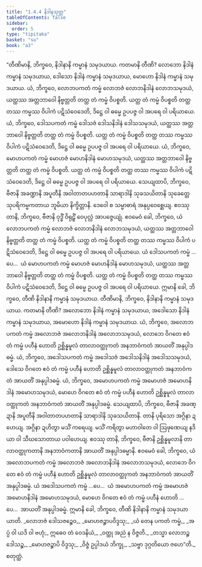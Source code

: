 ```yaml
---
title: "1.4.4 နိဒါနသုတ္တ"
tableOfContents: false
sidebar:
  order: 5
type: "tipitaka"
basket: "su"
book: "a3"
---
```



<DynamicBreadcrumb />

<Division number="34" book="a3">

<Paragraph number="184" book="a3">
“တီဏိမာနိ, ဘိက္ခဝေ, နိဒါနာနိ ကမ္မာနံ သမုဒယာယ. ကတမာနိ တီဏိ? လောဘော နိဒါနံ ကမ္မာနံ သမုဒယာယ, ဒေါသော နိဒါနံ ကမ္မာနံ သမုဒယာယ, မောဟော နိဒါနံ ကမ္မာနံ သမုဒယာယ.
</Paragraph>

<Paragraph number="185" book="a3">
ယံ, ဘိက္ခဝေ, လောဘပကတံ ကမ္မံ လောဘဇံ လောဘနိဒါနံ လောဘသမုဒယံ, ယတ္ထဿ အတ္တဘာဝေါ နိဗ္ဗတ္တတိ တတ္ထ တံ ကမ္မံ ဝိပစ္စတိ. ယတ္ထ တံ ကမ္မံ ဝိပစ္စတိ တတ္ထ တဿ ကမ္မဿ ဝိပါကံ ပဋိသံဝေဒေတိ, ဒိဋ္ဌေ ဝါ ဓမ္မေ ဥပပဇ္ဇ ဝါ အပရေ ဝါ ပရိယာယေ.
</Paragraph>

<Paragraph number="186" book="a3">
ယံ, ဘိက္ခဝေ, ဒေါသပကတံ ကမ္မံ ဒေါသဇံ ဒေါသနိဒါနံ ဒေါသသမုဒယံ, ယတ္ထဿ အတ္တဘာဝေါ နိဗ္ဗတ္တတိ တတ္ထ တံ ကမ္မံ ဝိပစ္စတိ. ယတ္ထ တံ ကမ္မံ ဝိပစ္စတိ တတ္ထ တဿ ကမ္မဿ ဝိပါကံ ပဋိသံဝေဒေတိ, ဒိဋ္ဌေ ဝါ ဓမ္မေ ဥပပဇ္ဇ ဝါ အပရေ ဝါ ပရိယာယေ.
</Paragraph>

<Paragraph number="187" book="a3">
ယံ, ဘိက္ခဝေ, မောဟပကတံ ကမ္မံ မောဟဇံ မောဟနိဒါနံ မောဟသမုဒယံ, ယတ္ထဿ အတ္တဘာဝေါ နိဗ္ဗတ္တတိ တတ္ထ တံ ကမ္မံ ဝိပစ္စတိ. ယတ္ထ တံ ကမ္မံ ဝိပစ္စတိ တတ္ထ တဿ ကမ္မဿ ဝိပါကံ ပဋိသံဝေဒေတိ, ဒိဋ္ဌေ ဝါ ဓမ္မေ ဥပပဇ္ဇ ဝါ အပရေ ဝါ ပရိယာယေ.
</Paragraph>

<Paragraph number="188" book="a3">
သေယျထာပိ, ဘိက္ခဝေ, ဗီဇာနိ အခဏ္ဍာနိ အပူတီနိ အဝါတာတပဟတာနိ သာရာဒါနိ သုခသယိတာနိ သုခေတ္တေ သုပရိကမ္မကတာယ ဘူမိယာ နိက္ခိတ္တာနိ. ဒေဝေါ စ သမ္မာဓာရံ အနုပ္ပဝေစ္ဆေယျ. ဧဝဿု တာနိ, ဘိက္ခဝေ, ဗီဇာနိ ဝုဒ္ဓိံ ဝိရုဠှိံ ဝေပုလ္လံ အာပဇ္ဇေယျုံ. ဧဝမေဝံ ခေါ, ဘိက္ခဝေ, ယံ လောဘပကတံ ကမ္မံ လောဘဇံ လောဘနိဒါနံ လောဘသမုဒယံ, ယတ္ထဿ အတ္တဘာဝေါ နိဗ္ဗတ္တတိ တတ္ထ တံ ကမ္မံ ဝိပစ္စတိ. ယတ္ထ တံ ကမ္မံ ဝိပစ္စတိ တတ္ထ တဿ ကမ္မဿ ဝိပါကံ ပဋိသံဝေဒေတိ, ဒိဋ္ဌေ ဝါ ဓမ္မေ ဥပပဇ္ဇ ဝါ အပရေ ဝါ ပရိယာယေ.
</Paragraph>

<Paragraph number="189" book="a3">
ယံ ဒေါသပကတံ ကမ္မံ …ပေ…  ယံ မောဟပကတံ ကမ္မံ မောဟဇံ မောဟနိဒါနံ မောဟသမုဒယံ, ယတ္ထဿ အတ္တဘာဝေါ နိဗ္ဗတ္တတိ တတ္ထ တံ ကမ္မံ ဝိပစ္စတိ. ယတ္ထ တံ ကမ္မံ ဝိပစ္စတိ တတ္ထ တဿ ကမ္မဿ ဝိပါကံ ပဋိသံဝေဒေတိ, ဒိဋ္ဌေ ဝါ ဓမ္မေ ဥပပဇ္ဇ ဝါ အပရေ ဝါ ပရိယာယေ. ဣမာနိ ခေါ, ဘိက္ခဝေ, တီဏိ နိဒါနာနိ ကမ္မာနံ သမုဒယာယ.
</Paragraph>

<Paragraph number="190" book="a3">
တီဏိမာနိ, ဘိက္ခဝေ, နိဒါနာနိ ကမ္မာနံ သမုဒယာယ. ကတမာနိ တီဏိ? အလောဘော နိဒါနံ ကမ္မာနံ သမုဒယာယ, အဒေါသော နိဒါနံ ကမ္မာနံ သမုဒယာယ, အမောဟော နိဒါနံ ကမ္မာနံ သမုဒယာယ.
</Paragraph>

<Paragraph number="191" book="a3">
ယံ, ဘိက္ခဝေ, အလောဘပကတံ ကမ္မံ အလောဘဇံ အလောဘနိဒါနံ အလောဘသမုဒယံ, လောဘေ ဝိဂတေ ဧဝံ တံ ကမ္မံ ပဟီနံ ဟောတိ ဥစ္ဆိန္နမူလံ တာလာဝတ္ထုကတံ အနဘာဝံကတံ အာယတိံ အနုပ္ပါဒဓမ္မံ.
</Paragraph>

<Paragraph number="192" book="a3">
ယံ, ဘိက္ခဝေ, အဒေါသပကတံ ကမ္မံ အဒေါသဇံ အဒေါသနိဒါနံ အဒေါသသမုဒယံ, ဒေါသေ ဝိဂတေ ဧဝံ တံ ကမ္မံ ပဟီနံ ဟောတိ ဥစ္ဆိန္နမူလံ တာလာဝတ္ထုကတံ အနဘာဝံကတံ အာယတိံ အနုပ္ပါဒဓမ္မံ.
</Paragraph>

<Paragraph number="193" book="a3">
ယံ, ဘိက္ခဝေ, အမောဟပကတံ ကမ္မံ အမောဟဇံ အမောဟနိဒါနံ အမောဟသမုဒယံ, မောဟေ ဝိဂတေ ဧဝံ တံ ကမ္မံ ပဟီနံ ဟောတိ ဥစ္ဆိန္နမူလံ တာလာဝတ္ထုကတံ အနဘာဝံကတံ အာယတိံ အနုပ္ပါဒဓမ္မံ.
</Paragraph>

<Paragraph number="194" book="a3">
သေယျထာပိ, ဘိက္ခဝေ, ဗီဇာနိ အခဏ္ဍာနိ အပူတီနိ အဝါတာတပဟတာနိ သာရာဒါနိ သုခသယိတာနိ. တာနိ ပုရိသော အဂ္ဂိနာ ဍဟေယျ. အဂ္ဂိနာ ဍဟိတွာ မသိံ ကရေယျ. မသိံ ကရိတွာ မဟာဝါတေ ဝါ ဩဖုဏေယျ နဒိယာ ဝါ သီဃသောတာယ ပဝါဟေယျ. ဧဝဿု တာနိ, ဘိက္ခဝေ, ဗီဇာနိ ဥစ္ဆိန္နမူလာနိ တာလာဝတ္ထုကတာနိ အနဘာဝံကတာနိ အာယတိံ အနုပ္ပါဒဓမ္မာနိ. ဧဝမေဝံ ခေါ, ဘိက္ခဝေ, ယံ အလောဘပကတံ ကမ္မံ အလောဘဇံ အလောဘနိဒါနံ အလောဘသမုဒယံ, လောဘေ ဝိဂတေ ဧဝံ တံ ကမ္မံ ပဟီနံ ဟောတိ ဥစ္ဆိန္နမူလံ တာလာဝတ္ထုကတံ အနဘာဝံကတံ အာယတိံ အနုပ္ပါဒဓမ္မံ.
</Paragraph>

<Paragraph number="195" book="a3">
ယံ အဒေါသပကတံ ကမ္မံ …ပေ…  ယံ အမောဟပကတံ ကမ္မံ အမောဟဇံ အမောဟနိဒါနံ အမောဟသမုဒယံ, မောဟေ ဝိဂတေ ဧဝံ တံ ကမ္မံ ပဟီနံ ဟောတိ …ပေ…  အာယတိံ အနုပ္ပါဒဓမ္မံ. ဣမာနိ ခေါ, ဘိက္ခဝေ, တီဏိ နိဒါနာနိ ကမ္မာနံ သမုဒယာယာတိ.
</Paragraph>

<Paragraph number="196" type="verses" book="a3">
_လောဘဇံ ဒေါသဇဉ္စေဝ,_  
_မောဟဇဉ္စာပဝိဒ္ဒသု;_  
_ယံ တေန ပကတံ ကမ္မံ,_  
_အပ္ပံ ဝါ ယဒိ ဝါ ဗဟုံ;_  
ဣဓေဝ တံ ဝေဒနိယံ,_  
_ဝတ္ထု အညံ န ဝိဇ္ဇတိ._  

</Paragraph>

<Paragraph number="197" type="verses" book="a3">
_တသ္မာ လောဘဉ္စ ဒေါသဉ္စ,_  
_မောဟဇဉ္စာပိ ဝိဒ္ဒသု;_  
_ဝိဇ္ဇံ ဥပ္ပါဒယံ ဘိက္ခု,_  
_သဗ္ဗာ ဒုဂ္ဂတိယော ဇဟေ”တိ._  


</Paragraph>
</Division>

<Paragraph number="198" type="center" book="a3">
စတုတ္ထံ.
</Paragraph>